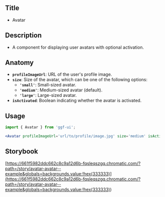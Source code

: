 ## Title

- Avatar

## Description

- A component for displaying user avatars with optional activation.

## Anatomy

- **`profileImageUrl`**: URL of the user's profile image.
- **`size`**: Size of the avatar, which can be one of the following options:
  - **`'small'`**: Small-sized avatar.
  - **`'medium'`**: Medium-sized avatar (default).
  - **`'large'`**: Large-sized avatar.
- **`isActivated`**: Boolean indicating whether the avatar is activated.

## Usage

```jsx
import { Avatar } from 'ggf-ui';
```

```jsx
<Avatar profileImageUrl='url/to/profile/image.jpg' size='medium' isActivated={true} />
```

## Storybook

[https://661f5982ddc662c8c9a12d6b-fqsleqszgq.chromatic.com/?path=/story/avatar-avatar--example&globals=backgrounds.value:!hex(333333)](<https://661f5982ddc662c8c9a12d6b-fqsleqszgq.chromatic.com/?path=/story/avatar-avatar--example&globals=backgrounds.value:!hex(333333)>)
